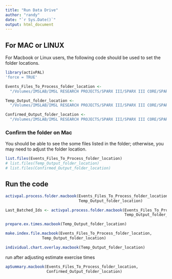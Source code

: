 ```yaml
---
title: "Run Data Drive"
author: "randy"
date: "`r Sys.Date()`"
output: html_document
---
```


## For MAC or LINUX 

For Macbook or Linux users, the following code should be used to set the folder locations. 


```r
library(activPAL)
'force = TRUE'

Events_Files_To_Process_folder_location <-
  "/Volumes/IMSLAB/IMSL RESEARCH PROJECTS/SPARX III/SPARX III CORE/SPARX DATA ANALYSIS/SPARX ACTIVPAL PROCESSING/AP_Processing_Directory/Events_Files_To_Process/"

Temp_Output_folder_location <-
  "/Volumes/IMSLAB/IMSL RESEARCH PROJECTS/SPARX III/SPARX III CORE/SPARX DATA ANALYSIS/SPARX ACTIVPAL PROCESSING/AP_Processing_Directory/Temp_Output/"

Confirmed_Output_folder_location <-
  "/Volumes/IMSLAB/IMSL RESEARCH PROJECTS/SPARX III/SPARX III CORE/SPARX DATA ANALYSIS/SPARX ACTIVPAL PROCESSING/AP_Processing_Directory/Confirmed_Output/"
```


### Confirm the folder on Mac

You should be able to see the some files listed in the folder; 
otherwise, you may need to adjust the folder location.

```r
list.files(Events_Files_To_Process_folder_location)
# list.files(Temp_Output_folder_location)
# list.files(Confirmed_Output_folder_location)
```

## Run the code

```r
activpal.process.folder.macbook(Events_Files_To_Process_folder_location,
                                Temp_Output_folder_location)

Last_Batched_Ids <- activpal.process.folder.macbook(Events_Files_To_Process_folder_location,
                                                    Temp_Output_folder_location)

prepare.ex.times.macbook(Temp_Output_folder_location)

make.index.file.macbook(Events_Files_To_Process_folder_location,
                Temp_Output_folder_location)

individual.chart.overlay.macbook(Temp_Output_folder_location)
```


run after adjusting estimate exercise times	

```r
apSummary.macbook(Events_Files_To_Process_folder_location,
                  Confirmed_Output_folder_location)
```








